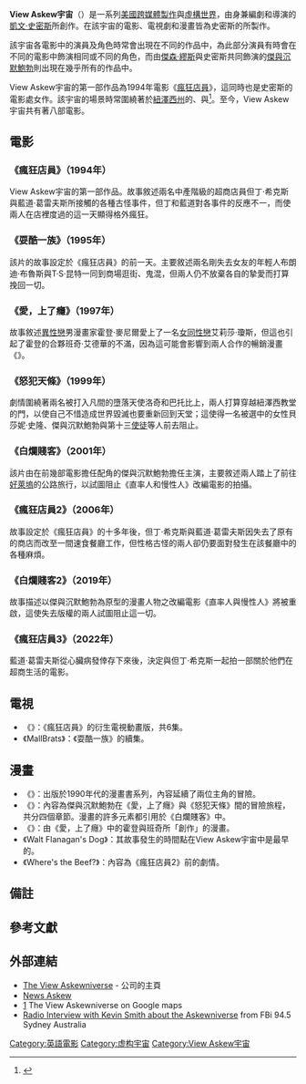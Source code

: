 {{noteTA
|G1=Movie
|G2=Show
}}
'''View Askew宇宙'''（{{lang-en|View Askewniverse}}{{notetag|「View Askewniverse」為「View Askew Universe」的簡寫。}}）是一系列[[美國|美國]][[跨媒體製作|跨媒體製作]]與[[虛構世界|虛構世界]]，由身兼編劇和導演的[[凱文·史密斯|凱文·史密斯]]所創作。在該宇宙的電影、電視劇和漫畫皆為史密斯的{{le|View Askew製片公司|View Askew Productions}}所製作。

該宇宙各電影中的演員及角色時常會出現在不同的作品中，為此部分演員有時會在不同的電影中飾演相同或不同的角色，而由[[傑森·繆斯|傑森·繆斯]]與史密斯共同飾演的[[傑與沉默鮑勃|傑與沉默鮑勃]]則出現在幾乎所有的作品中。

View Askew宇宙的第一部作品為1994年電影《[[瘋狂店員|瘋狂店員]]》，這同時也是史密斯的電影處女作。該宇宙的場景時常圍繞著於[[紐澤西州|紐澤西州]]的{{le|李奧納多 (紐澤西州)|Leonardo, New Jersey|李奧納多}}、{{le|高地 (紐澤西州)|Highlands, New Jersey|高地}}與{{link-en|雷德班克 (紐澤西州)|Red Bank, New Jersey|雷德班克}}<ref>{{Cite web |url=https://www.theguardian.com/film/2011/sep/24/kevin-smith-red-state?newsfeed=true |title=存档副本 |access-date=2017-02-04 |archive-date=2016-03-13 |archive-url=https://web.archive.org/web/20160313094455/http://www.theguardian.com/film/2011/sep/24/kevin-smith-red-state?newsfeed=true }}</ref>。至今，View Askew宇宙共有著八部電影。

==電影==
===《瘋狂店員》（1994年）===
{{main|瘋狂店員}}

View Askew宇宙的第一部作品。故事敘述兩名中產階級的超商店員但丁·希克斯與藍道·葛雷夫斯所接觸的各種古怪事件，但丁和藍道對各事件的反應不一，而使兩人在店裡度過的這一天顯得格外瘋狂。

===《耍酷一族》（1995年）===
{{main|耍酷一族}}

該片的故事設定於《瘋狂店員》的前一天。主要敘述兩名剛失去女友的年輕人布朗迪·布魯斯與T·S·昆特一同到商場逛街、鬼混，但兩人仍不放棄各自的摯愛而打算挽回一切。

===《愛，上了癮》（1997年）===
{{main|愛，上了癮}}

故事敘述[[異性戀|異性戀]]男漫畫家霍登·麥尼爾愛上了一名[[女同性戀|女同性戀]]艾莉莎·瓊斯，但這也引起了霍登的合夥班奇·艾德華的不滿，因為這可能會影響到兩人合作的暢銷漫畫《{{le|直率人與慢性人|Bluntman and Chronic}}》。

===《怒犯天條》（1999年）===
{{main|怒犯天條}}

劇情圍繞著兩名被打入凡間的墮落天使洛奇和巴托比上，兩人打算穿越紐澤西教堂的門，以使自己不惜造成世界毀滅也要重新回到天堂；這使得一名被選中的女性貝莎妮·史隆、傑與沉默鮑勃與第十三[[使徒_(基督教)|使徒]]等人前去阻止。

===《白爛賤客》（2001年）===
{{main|白爛賤客}}

該片由在前幾部電影擔任配角的傑與沉默鮑勃擔任主演，主要敘述兩人踏上了前往[[好萊塢|好萊塢]]的公路旅行，以試圖阻止《直率人和慢性人》改編電影的拍攝。

===《瘋狂店員2》（2006年）===
{{main|瘋狂店員2}}

故事設定於《瘋狂店員》的十多年後，但丁·希克斯與藍道·葛雷夫斯因失去了原有的商店而改至一間速食餐廳工作，但性格古怪的兩人卻仍要面對發生在該餐廳中的各種麻煩。

===《白爛賤客2》（2019年）===
{{main|白爛賤客2}}

故事描述以傑與沉默鮑勃為原型的漫畫人物之改編電影《直率人與慢性人》將被重啟，這使失去版權的兩人試圖阻止這一切。

===《瘋狂店員3》（2022年）===
{{main|瘋狂店員3}}

藍道·葛雷夫斯從心臟病發倖存下來後，決定與但丁·希克斯一起拍一部關於他們在超商生活的電影。

==電視==
*《{{le|瘋狂店員：動畫系列|Clerks: The Animated Series}}》：《瘋狂店員》的衍生電視動畫版，共6集。
*《MallBrats》：《耍酷一族》的續集。

==漫畫==
*《{{le|瘋狂店員 (漫畫)|Clerks. (comics)|瘋狂店員}}》：出版於1990年代的漫畫書系列，內容延續了兩位主角的冒險。
*《{{le|Chasing Dogma|Chasing Dogma}}》：內容為傑與沉默鮑勃在《愛，上了癮》與《怒犯天條》間的冒險旅程，共分四個章節。漫畫的許多元素都引用於《白爛賤客》中。
*《{{le|直率人和慢性人|Bluntman and Chronic}}》：由《愛，上了癮》中的霍登與班奇所「創作」的漫畫。
*《Walt Flanagan's Dog》：其故事發生的時間點在View Askew宇宙中是最早的。
*《Where's the Beef?》：內容為《瘋狂店員2》前的劇情。

==備註==
<div class="references-small">
{{notefoot}}
</div>

==參考文獻==
{{Reflist|30em}}

==外部連結==
* [http://www.viewaskew.com/ The View Askewniverse]{{Wayback|url=http://www.viewaskew.com/ |date=20171216205425 }} - 公司的主頁
* [https://web.archive.org/web/20060721120720/http://newsaskew.com/ News Askew]
* [https://maps.google.com/maps/ms?ie=UTF&msa=0&msid=202881275359967923060.000472984032a714c046a] {{Wayback|url=https://maps.google.com/maps/ms?ie=UTF&msa=0&msid=202881275359967923060.000472984032a714c046a |date=20121113013250 }} The View Askewniverse on Google maps
* [https://web.archive.org/web/20070110182540/http://www.fbi945movies.libsyn.com/index.php?post_id=132290 Radio Interview with Kevin Smith about the Askewniverse] from FBi 94.5 Sydney Australia

{{Kevin Smith}}
{{DEFAULTSORT:View Askewniverse}}
[[Category:英語電影|Category:英語電影]]
[[Category:虚构宇宙|Category:虚构宇宙]]
[[Category:View_Askew宇宙|Category:View Askew宇宙]]